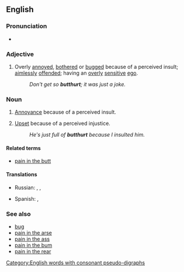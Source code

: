 ==English==

===Pronunciation===
* {{IPA|/ˈbʌtˌhɚt/|lang=en}}

===Adjective===
{{en-adj}}

# {{context|slang|lang=en}} Overly [[annoyed]], [[bothered]] or [[bugged]] because of a perceived insult; [[aimlessly]] [[offended]]; having an [[overly]] [[sensitive]] [[ego]].
#: ''Don't get so '''butthurt'''; it was just a joke.''

===Noun===
{{en-noun|-}}

# {{context|slang|lang=en}} [[annoyance|Annoyance]] because of a perceived insult.
# {{context|slang|lang=en}} [[upset|Upset]] because of a perceived injustice.
#: ''He's just full of '''butthurt''' because I insulted him.''

====Related terms====
* [[pain in the butt]]

====Translations====
{{trans-top|(slang) annoyance because of a perceived insult}}
* Russian: {{t|ru|батхёрт|tr=|sc=Cyrl}}, {{t|ru|баттхёрт|tr=|sc=Cyrl}}, {{qualifier|partly}} {{t+|ru|фрустрация|tr=|sc=Cyrl}}
{{trans-mid}}
* Spanish: {{t+|es|encabronado|m}}, {{t|es|enputado|m}}
{{trans-bottom}}

===See also===
* [[bug#Verb|bug]]
* [[pain in the arse]]
* [[pain in the ass]]
* [[pain in the bum]]
* [[pain in the rear]]
[[Category:English words with consonant pseudo-digraphs]]